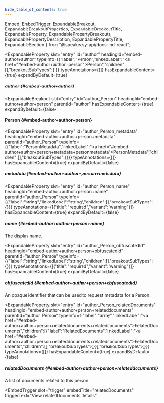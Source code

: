 ```yaml
---
hide_table_of_contents: true
---
```

  Embed,
  EmbedTrigger,
  ExpandableBreakout,
  ExpandableBreakoutProperties,
  ExpandableBreakoutTitle,
  ExpandableProperty,
  ExpandablePropertyBreakouts,
  ExpandablePropertyDescription,
  ExpandablePropertyTitle,
  ExpandableSection
} from "@speakeasy-api/docs-md-react";

<ExpandableSection>

<ExpandableProperty
  slot="entry"
  id="author"
  headingId="embed-author+author"
  typeInfo={{"label":"Person","linkedLabel":"<a href=\"#embed-author+author+person\">Person</a>","children":[],"breakoutSubTypes":{}}}
  typeAnnotations={[]}
  hasExpandableContent={true}
  expandByDefault={true}
>

<ExpandablePropertyTitle slot="title">

##### author \{#embed-author+author\}

</ExpandablePropertyTitle>

<ExpandablePropertyBreakouts slot="breakouts">

<ExpandableBreakout
  slot="entry"
  id="author_Person"
  headingId="embed-author+author+person"
  parentId="author"
  hasExpandableContent={true}
  expandByDefault={false}
>

<ExpandableBreakoutTitle slot="title">

#### Person \{#embed-author+author+person\}

</ExpandableBreakoutTitle>

<ExpandableBreakoutProperties slot="properties">

<ExpandableProperty
  slot="entry"
  id="author_Person_metadata"
  headingId="embed-author+author+person+metadata"
  parentId="author_Person"
  typeInfo={{"label":"PersonMetadata","linkedLabel":"<a href=\"#embed-author+author+person+metadata+personmetadata\">PersonMetadata</a>","children":[],"breakoutSubTypes":{}}}
  typeAnnotations={[]}
  hasExpandableContent={true}
  expandByDefault={false}
>

<ExpandablePropertyTitle slot="title">

##### metadata \{#embed-author+author+person+metadata\}

</ExpandablePropertyTitle>

<Embed slot="embed">

<EmbedTrigger slot="trigger" embedTitle="metadata" triggerText="View metadata details">

<Embedmetadata />

</EmbedTrigger>

</Embed>

</ExpandableProperty>

<ExpandableProperty
  slot="entry"
  id="author_Person_name"
  headingId="embed-author+author+person+name"
  parentId="author_Person"
  typeInfo={{"label":"string","linkedLabel":"string","children":[],"breakoutSubTypes":{}}}
  typeAnnotations={[{"title":"required","variant":"warning"}]}
  hasExpandableContent={true}
  expandByDefault={false}
>

<ExpandablePropertyTitle slot="title">

##### name \{#embed-author+author+person+name\}

</ExpandablePropertyTitle>

<ExpandablePropertyDescription slot="description">

The display name.

</ExpandablePropertyDescription>

</ExpandableProperty>

<ExpandableProperty
  slot="entry"
  id="author_Person_obfuscatedId"
  headingId="embed-author+author+person+obfuscatedid"
  parentId="author_Person"
  typeInfo={{"label":"string","linkedLabel":"string","children":[],"breakoutSubTypes":{}}}
  typeAnnotations={[{"title":"required","variant":"warning"}]}
  hasExpandableContent={true}
  expandByDefault={false}
>

<ExpandablePropertyTitle slot="title">

##### obfuscatedId \{#embed-author+author+person+obfuscatedid\}

</ExpandablePropertyTitle>

<ExpandablePropertyDescription slot="description">

An opaque identifier that can be used to request metadata for a Person.

</ExpandablePropertyDescription>

</ExpandableProperty>

<ExpandableProperty
  slot="entry"
  id="author_Person_relatedDocuments"
  headingId="embed-author+author+person+relateddocuments"
  parentId="author_Person"
  typeInfo={{"label":"array","linkedLabel":"<a href=\"#embed-author+author+person+relateddocuments+relateddocuments\">RelatedDocuments</a>","children":[{"label":"RelatedDocuments","linkedLabel":"<a href=\"#embed-author+author+person+relateddocuments+relateddocuments\">RelatedDocuments</a>","children":[],"breakoutSubTypes":{}}],"breakoutSubTypes":{}}}
  typeAnnotations={[]}
  hasExpandableContent={true}
  expandByDefault={false}
>

<ExpandablePropertyTitle slot="title">

##### relatedDocuments \{#embed-author+author+person+relateddocuments\}

</ExpandablePropertyTitle>

<ExpandablePropertyDescription slot="description">

A list of documents related to this person.

</ExpandablePropertyDescription>

<Embed slot="embed">

<EmbedTrigger
  slot="trigger"
  embedTitle="relatedDocuments"
  triggerText="View relatedDocuments details"
>

<Embedrelateddocuments />

</EmbedTrigger>

</Embed>

</ExpandableProperty>

</ExpandableBreakoutProperties>

</ExpandableBreakout>

</ExpandablePropertyBreakouts>

</ExpandableProperty>

</ExpandableSection>